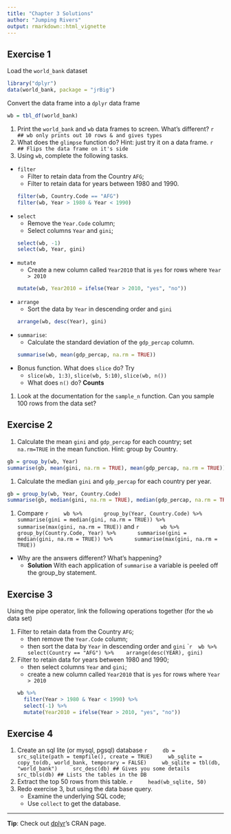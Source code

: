 ```yaml
---
title: "Chapter 3 Solutions"
author: "Jumping Rivers"
output: rmarkdown::html_vignette
---
```

<!--
%\VignetteEngine{knitr::rmarkdown}
%\VignetteIndexEntry{Chapter 3 solutions}
-->

## Exercise 1

Load the `world_bank` dataset

```r
library("dplyr")
data(world_bank, package = "jrBig")
```

Convert the data frame into a `dplyr` data frame
```r
wb = tbl_df(world_bank)
```

1. Print the `world_bank` and `wb` data frames to screen. What's different?
    ```r
    ## wb only prints out 10 rows & and gives types
    ```
1. What does the `glimpse` function do? Hint: just try it on a data frame.
    ```r
    ## Flips the data frame on it's side
    ```
1. Using `wb`, complete the following tasks.
  * `filter`
    * Filter to retain data from the Country `AFG`;
    * Filter to retain data for years between 1980 and 1990.
    ```r
    filter(wb, Country.Code == "AFG")
    filter(wb, Year > 1980 & Year < 1990)
    ```
  * `select`
    * Remove the `Year.Code` column;
    * Select columns `Year` and `gini`;
    ```r
    select(wb, -1)
    select(wb, Year, gini)
    ```
  * `mutate`
    * Create a new column called `Year2010` that is `yes` for rows where `Year > 2010`
    ```r
    mutate(wb, Year2010 = ifelse(Year > 2010, "yes", "no"))
    ```
  * `arrange`
    * Sort the data by `Year` in descending order and `gini`
    ```r
    arrange(wb, desc(Year), gini)
    ```
  * `summarise`: 
    * Calculate the standard deviation of the `gdp_percap` column.
    ```r
    summarise(wb, mean(gdp_percap, na.rm = TRUE))
    ```
 * Bonus function. What does `slice` do? Try
    * `slice(wb, 1:3)`, `slice(wb, 5:10)`, `slice(wb, n())`
    * What does `n()` do? __Counts__
1. Look at the documentation for the `sample_n` function. Can you sample
$100$ rows from the data set?

## Exercise 2

1. Calculate the mean `gini` and `gdp_percap` for each country; set `na.rm=TRUE` 
in the mean function. Hint: group by Country.
```r
gb = group_by(wb, Year)
summarise(gb, mean(gini, na.rm = TRUE), mean(gdp_percap, na.rm = TRUE))
```
1. Calculate the median `gini` and `gdp_percap` for each country per year.
```r
gb = group_by(wb, Year, Country.Code)
summarise(gb, median(gini, na.rm = TRUE), median(gdp_percap, na.rm = TRUE))
```
1. Compare 
    ```r
    wb %>%
      group_by(Year, Country.Code) %>%
      summarise(gini = median(gini, na.rm = TRUE)) %>%
      summarise(max(gini, na.rm = TRUE))
    ```
and
    ```r
      wb %>%
      group_by(Country.Code, Year) %>%
      summarise(gini = median(gini, na.rm = TRUE)) %>%
      summarise(max(gini, na.rm = TRUE))
    ```
  * Why are the answers different? What's happening? 
    * __Solution__ With each application of `summarise` a variable is peeled off the
    group_by statement.

## Exercise 3

Using the pipe operator, link the following operations together (for the `wb` data set)

1. Filter to retain data from the Country `AFG`;
    * then remove the `Year.Code` column;
    * then sort the data by `Year` in descending order and `gini`
    ````r
    wb %>%
      select(Country == "AFG") %>%
      arrange(desc(YEAR), gini)
    ```
1. Filter to retain data for years between 1980 and 1990;
    * then select columns `Year` and `gini`;
    * create a new column called `Year2010` that is `yes` for rows where `Year > 2010`

    ```r
    wb %>% 
      filter(Year > 1980 & Year < 1990) %>%
      select(-1) %>%
      mutate(Year2010 = ifelse(Year > 2010, "yes", "no"))
    ```


## Exercise 4

1. Create an sql lite (or mysql, pgsql) database
    ```r
    db = src_sqlite(path = tempfile(), create = TRUE)
    wb_sqlite = copy_to(db, world_bank, temporary = FALSE)
    wb_sqlite = tbl(db, "world_bank")
    src_desc(db) ## Gives you some details
    src_tbls(db) ## Lists the tables in the DB
    ```
1. Extract the top 50 rows from this table.
    ```r
    head(wb_sqlite, 50)
    ```
1. Redo exercise 3, but using the data base query. 
    * Examine the underlying SQL code;
    * Use `collect` to get the database.


---
**Tip**: Check out [dplyr](https://cran.r-project.org/web/packages/dplyr/)'s CRAN  page.
